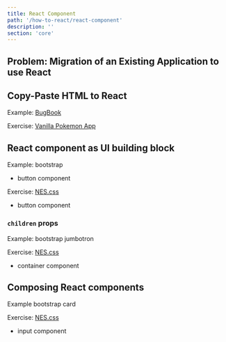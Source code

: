 ```yaml
---
title: React Component
path: '/how-to-react/react-component'
description: ''
section: 'core'
---
```


## Problem: Migration of an Existing Application to use React

## Copy-Paste HTML to React

Example: [BugBook][bugbook]

Exercise: [Vanilla Pokemon App][vanilla-pokemon]

## React component as UI building block

Example: bootstrap

- button component

Exercise: [NES.css][nes-css]

- button component

### `children` props

Example: bootstrap jumbotron

Exercise: [NES.css][nes-css]

- container component

## Composing React components

Example bootstrap card

Exercise: [NES.css][nes-css]

- input component

[bugbook]: https://bugbook.netlify.com/
[vanilla-pokemon]: https://vanilla-pokemon.netlify.com/
[nes-css]: https://nostalgic-css.github.io/NES.css/
